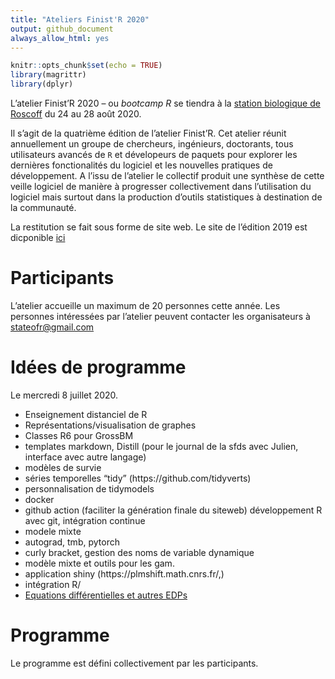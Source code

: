 ```yaml
---
title: "Ateliers Finist'R 2020"
output: github_document
always_allow_html: yes
---
```


```r
knitr::opts_chunk$set(echo = TRUE)
library(magrittr)
library(dplyr)
```



L'atelier Finist'R 2020 -- ou *bootcamp R* se tiendra à la [station biologique de Roscoff](http://www.sb-roscoff.fr/) du 24 au 28 août 2020.

Il s'agit de la quatrième édition de l'atelier Finist'R. Cet atelier réunit annuellement un groupe de chercheurs, ingénieurs, doctorants, tous utilisateurs avancés de `R` et dévelopeurs de paquets pour explorer les dernières fonctionalités du logiciel et les nouvelles pratiques de développement. A l'issu de l'atelier le collectif produit une synthèse de cette veille logiciel de manière à progresser collectivement dans l'utilisation du logiciel mais surtout dans la production d'outils statistiques à destination de la communauté.

La restitution se fait sous forme de site web. Le site de l'édition 2019 est dicponible [ici](https://stateofther.github.io/finistR2019/)

# Participants

L'atelier accueille un maximum de 20 personnes cette année. Les personnes intéressées par l'atelier peuvent contacter les organisateurs à <stateofr@gmail.com>

# Idées de programme 
Le mercredi 8 juillet 2020. 


  - Enseignement distanciel de R
  - Représentations/visualisation de graphes
  - Classes R6 pour GrossBM
  - templates markdown, Distill (pour le journal de la sfds avec Julien, interface avec autre langage)
  - modèles de survie
  - séries temporelles "tidy" (https://github.com/tidyverts)
  - personnalisation de tidymodels
  - docker
  - github action (faciliter la génération finale du siteweb)  développement R avec git, intégration continue
  - modele mixte
  - autograd, tmb, pytorch
  - curly bracket, gestion des noms de variable dynamique
  - modèle mixte  et outils pour les gam.
  - application shiny (https://plmshift.math.cnrs.fr/,)
  - intégration R/
  -  [Equations différentielles et autres EDPs](https://pure.knaw.nl/ws/portalfiles/portal/462308/Soetaert_ea_4748.pdf)




# Programme

Le programme est défini collectivement par les participants.
